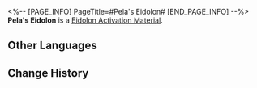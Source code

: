 <%-- [PAGE_INFO]
PageTitle=#Pela's Eidolon#
[END_PAGE_INFO] --%>
{{Item Infobox
|id          = 11106
|image       = Item Pela's Eidolon.png
|type        = Eidolon Activation Material
|invCategory = 
|rarity      = 4
|effect      = Material for raising Pela's Eidolon Level.
|description = 
}}
'''Pela's Eidolon''' is a [[Eidolon Activation Material]].

==Other Languages==
{{Other Languages
|en   = Pela's Eidolon
|zhs  = 【佩拉】的星魂
|zht  = 【佩拉】的星魂
|ja   = 「ペラ」の星魂
|ko   = [페라]의 성혼
|es   = Eidolon de Pela
|fr   = Eidolon de Pela
|ru   = Эйдолон Пелы
|th   = Eidolon ของ Pela
|vi   = Tinh Hồn Pela
|de   = Pelas Eidolon
|id   = Pela's Eidolon
|pt   = Eidolon de Pela
}}

==Change History==
{{Change History|1.0}}